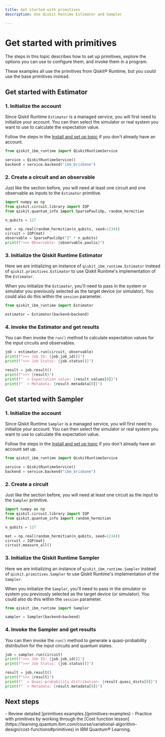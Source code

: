 ```yaml
---
title: Get started with primitives
description: Use Qiskit Runtime Estimator and Sampler

---
```


# Get started with primitives

The steps in this topic describes how to set up primitives, explore the options you can use to configure them, and invoke them in a program.

<Admonition type="note">
    These examples all use the primitives from Qiskit&reg; Runtime, but you could use the base primitives instead. 
</Admonition>

<span id="start-estimator"></span>
## Get started with Estimator

### 1. Initialize the account

Since Qiskit Runtime `Estimator` is a managed service, you will first need to initialize your account. You can then select the simulator or real system you want to use to calculate the expectation value.

Follow the steps in the [Install and set up topic](../start/install) if you don't already have an account.

```python
from qiskit_ibm_runtime import QiskitRuntimeService

service = QiskitRuntimeService()
backend = service.backend("ibm_brisbane")
```

### 2. Create a circuit and an observable

Just like the section before, you will need at least one circuit and one observable as inputs to the `Estimator` primitive.

```python
import numpy as np
from qiskit.circuit.library import IQP
from qiskit.quantum_info import SparsePauliOp, random_hermitian

n_qubits = 127

mat = np.real(random_hermitian(n_qubits, seed=1234))
circuit = IQP(mat)
observable = SparsePauliOp("Z" * n_qubits)
print(f">>> Observable: {observable.paulis}")
```

### 3. Initialize the Qiskit Runtime Estimator

Here we are initializing an instance of `qiskit_ibm_runtime.Estimator` instead of `qiskit.primitives.Estimator` to use Qiskit Runtime's implementation of the `Estimator`. 

When you initialize the `Estimator`, you'll need to pass in the system or simulator you previously selected as the target device (or simulator).  You could also do this within the `session` parameter. 

```python
from qiskit_ibm_runtime import Estimator

estimator = Estimator(backend=backend)
```

### 4. Invoke the Estimator and get results

You can then invoke the `run()` method to calculate expectation values for the input circuits and observables.

```python
job = estimator.run(circuit, observable)
print(f">>> Job ID: {job.job_id()}")
print(f">>> Job Status: {job.status()}")
```

```python
result = job.result()
print(f">>> {result}")
print(f"  > Expectation value: {result.values[0]}")
print(f"  > Metadata: {result.metadata[0]}")
```

<span id="start-sampler"></span>
## Get started with Sampler

### 1. Initialize the account

Since Qiskit Runtime `Sampler` is a managed service, you will first need to initialize your account. You can then select the simulator or real system you want to use to calculate the expectation value.

Follow the steps in the [Install and set up topic](../start/install) if you don't already have an account set up.

```python
from qiskit_ibm_runtime import QiskitRuntimeService

service = QiskitRuntimeService()
backend = service.backend("ibm_brisbane")
```

### 2. Create a circuit

Just like the section before, you will need at least one circuit as the input to the `Sampler` primitive.

```python
import numpy as np
from qiskit.circuit.library import IQP
from qiskit.quantum_info import random_hermitian

n_qubits = 127

mat = np.real(random_hermitian(n_qubits, seed=1234))
circuit = IQP(mat)
circuit.measure_all()
```

### 3. Initialize the Qiskit Runtime Sampler

Here we are initializing an instance of `qiskit_ibm_runtime.Sampler` instead of `qiskit.primitives.Sampler` to use Qiskit Runtime's implementation of the `Sampler`. 

When you initialize the `Sampler`, you'll need to pass in the simulator or system you previously selected as the target device (or simulator).  You could also do this within the `session` parameter. 

```python
from qiskit_ibm_runtime import Sampler

sampler = Sampler(backend=backend)
```

### 4. Invoke the Sampler and get results

You can then invoke the `run()` method to generate a quasi-probability distribution for the input circuits and quantum states.

```python
job = sampler.run(circuit)
print(f">>> Job ID: {job.job_id()}")
print(f">>> Job Status: {job.status()}")
```
```python
result = job.result()
print(f">>> {result}")
print(f"  > Quasi-probability distribution: {result.quasi_dists[0]}")
print(f"  > Metadata: {result.metadata[0]}")
```
## Next steps

<Admonition type="tip" title="Recommendations">
    - Review detailed [primitives examples.](primitives-examples)
    - Practice with primitives by working through the [Cost function lesson](https://learning.quantum.ibm.com/course/variational-algorithm-design/cost-functions#primitives) in IBM Quantum&reg; Learning.
</Admonition>
